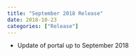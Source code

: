 ```yaml
---
title: "September 2018 Release"
date: 2018-10-23
categories: ["Release"]
---
```


* Update of portal up to September 2018
